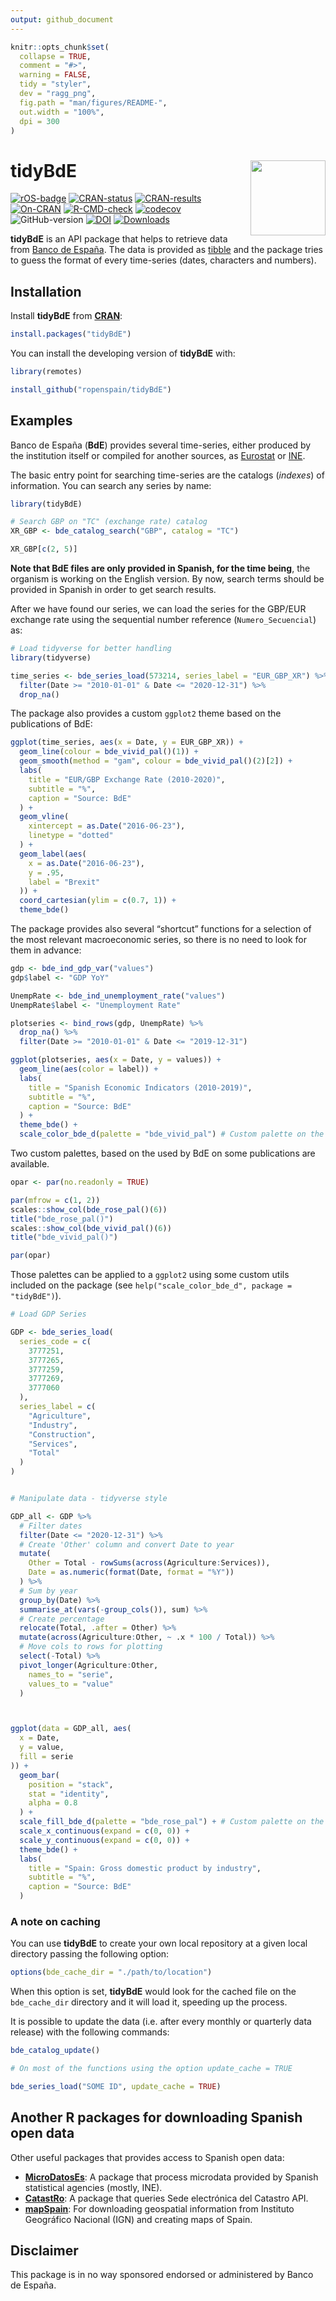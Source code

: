 ```yaml
---
output: github_document
---
```


<!-- README.md is generated from README.Rmd. Please edit that file -->

```r
knitr::opts_chunk$set(
  collapse = TRUE,
  comment = "#>",
  warning = FALSE,
  tidy = "styler",
  dev = "ragg_png",
  fig.path = "man/figures/README-",
  out.width = "100%",
  dpi = 300
)
```

# tidyBdE <img src="man/figures/logo.png" align="right" width="120"/>

<!-- badges: start -->

[![rOS-badge](https://ropenspain.github.io/rostemplate/reference/figures/ropenspain-badge.svg)](https://ropenspain.es/)
[![CRAN-status](https://www.r-pkg.org/badges/version/tidyBdE)](https://CRAN.R-project.org/package=tidyBdE)
[![CRAN-results](https://cranchecks.info/badges/worst/tidyBdE)](https://cran.r-project.org/web/checks/check_results_tidyBdE.html)
[![On-CRAN](https://www.r-pkg.org/badges/ago/tidyBdE)](https://cran.r-project.org/web/checks/check_results_tidyBdE.html)
[![R-CMD-check](https://github.com/rOpenSpain/tidyBdE/actions/workflows/check-full.yaml/badge.svg)](https://github.com/rOpenSpain/tidyBdE/actions/workflows/check-full.yaml)
[![codecov](https://codecov.io/gh/ropenspain/tidyBdE/branch/main/graph/badge.svg)](https://codecov.io/gh/ropenspain/tidyBdE)
![GitHub-version](https://img.shields.io/github/r-package/v/ropenspain/tidyBdE?label=dev)
[![DOI](https://img.shields.io/badge/DOI-10.5281/zenodo.4673496-blue)](https://doi.org/10.5281/zenodo.4673496)
[![Downloads](http://cranlogs.r-pkg.org/badges/grand-total/tidyBdE?color=blue)](https://cran.r-project.org/package=tidyBdE)

<!-- badges: end -->

**tidyBdE** is an API package that helps to retrieve data from [Banco de
España](https://www.bde.es/webbde/en/estadis/infoest/descarga_series_temporales.html).
The data is provided as [tibble](https://tibble.tidyverse.org/) and the package
tries to guess the format of every time-series (dates, characters and numbers).

## Installation

Install **tidyBdE** from [**CRAN**](https://CRAN.R-project.org/package=tidyBdE):

``` r
install.packages("tidyBdE")
```

You can install the developing version of **tidyBdE** with:

``` r
library(remotes)

install_github("ropenspain/tidyBdE")
```

## Examples

Banco de España (**BdE**) provides several time-series, either produced by the
institution itself or compiled for another sources, as
[Eurostat](https://ec.europa.eu/eurostat) or [INE](https://www.ine.es/).

The basic entry point for searching time-series are the catalogs (*indexes*) of
information. You can search any series by name:

```r

library(tidyBdE)

# Search GBP on "TC" (exchange rate) catalog
XR_GBP <- bde_catalog_search("GBP", catalog = "TC")

XR_GBP[c(2, 5)]
```

**Note that BdE files are only provided in Spanish, for the time being**, the
organism is working on the English version. By now, search terms should be
provided in Spanish in order to get search results.

After we have found our series, we can load the series for the GBP/EUR exchange
rate using the sequential number reference (`Numero_Secuencial`) as:

```r

# Load tidyverse for better handling
library(tidyverse)

time_series <- bde_series_load(573214, series_label = "EUR_GBP_XR") %>%
  filter(Date >= "2010-01-01" & Date <= "2020-12-31") %>%
  drop_na()

```

The package also provides a custom `ggplot2` theme based on the publications of
BdE:

```r

ggplot(time_series, aes(x = Date, y = EUR_GBP_XR)) +
  geom_line(colour = bde_vivid_pal()(1)) +
  geom_smooth(method = "gam", colour = bde_vivid_pal()(2)[2]) +
  labs(
    title = "EUR/GBP Exchange Rate (2010-2020)",
    subtitle = "%",
    caption = "Source: BdE"
  ) +
  geom_vline(
    xintercept = as.Date("2016-06-23"),
    linetype = "dotted"
  ) +
  geom_label(aes(
    x = as.Date("2016-06-23"),
    y = .95,
    label = "Brexit"
  )) +
  coord_cartesian(ylim = c(0.7, 1)) +
  theme_bde()
```

The package provides also several "shortcut" functions for a selection of the
most relevant macroeconomic series, so there is no need to look for them in
advance:

```r

gdp <- bde_ind_gdp_var("values")
gdp$label <- "GDP YoY"

UnempRate <- bde_ind_unemployment_rate("values")
UnempRate$label <- "Unemployment Rate"

plotseries <- bind_rows(gdp, UnempRate) %>%
  drop_na() %>%
  filter(Date >= "2010-01-01" & Date <= "2019-12-31")

ggplot(plotseries, aes(x = Date, y = values)) +
  geom_line(aes(color = label)) +
  labs(
    title = "Spanish Economic Indicators (2010-2019)",
    subtitle = "%",
    caption = "Source: BdE"
  ) +
  theme_bde() +
  scale_color_bde_d(palette = "bde_vivid_pal") # Custom palette on the package
```

Two custom palettes, based on the used by BdE on some publications are
available.

```r

opar <- par(no.readonly = TRUE)

par(mfrow = c(1, 2))
scales::show_col(bde_rose_pal()(6))
title("bde_rose_pal()")
scales::show_col(bde_vivid_pal()(6))
title("bde_vivid_pal()")

par(opar)

```

Those palettes can be applied to a `ggplot2` using some custom utils included on
the package (see `help("scale_color_bde_d", package = "tidyBdE")`).

```r
# Load GDP Series

GDP <- bde_series_load(
  series_code = c(
    3777251,
    3777265,
    3777259,
    3777269,
    3777060
  ),
  series_label = c(
    "Agriculture",
    "Industry",
    "Construction",
    "Services",
    "Total"
  )
)


# Manipulate data - tidyverse style

GDP_all <- GDP %>%
  # Filter dates
  filter(Date <= "2020-12-31") %>%
  # Create 'Other' column and convert Date to year
  mutate(
    Other = Total - rowSums(across(Agriculture:Services)),
    Date = as.numeric(format(Date, format = "%Y"))
  ) %>%
  # Sum by year
  group_by(Date) %>%
  summarise_at(vars(-group_cols()), sum) %>%
  # Create percentage
  relocate(Total, .after = Other) %>%
  mutate(across(Agriculture:Other, ~ .x * 100 / Total)) %>%
  # Move cols to rows for plotting
  select(-Total) %>%
  pivot_longer(Agriculture:Other,
    names_to = "serie",
    values_to = "value"
  )



ggplot(data = GDP_all, aes(
  x = Date,
  y = value,
  fill = serie
)) +
  geom_bar(
    position = "stack",
    stat = "identity",
    alpha = 0.8
  ) +
  scale_fill_bde_d(palette = "bde_rose_pal") + # Custom palette on the package
  scale_x_continuous(expand = c(0, 0)) +
  scale_y_continuous(expand = c(0, 0)) +
  theme_bde() +
  labs(
    title = "Spain: Gross domestic product by industry",
    subtitle = "%",
    caption = "Source: BdE"
  )
```

### A note on caching

You can use **tidyBdE** to create your own local repository at a given local
directory passing the following option:

``` r
options(bde_cache_dir = "./path/to/location")
```

When this option is set, **tidyBdE** would look for the cached file on the
`bde_cache_dir` directory and it will load it, speeding up the process.

It is possible to update the data (i.e. after every monthly or quarterly data
release) with the following commands:

``` r
bde_catalog_update()

# On most of the functions using the option update_cache = TRUE

bde_series_load("SOME ID", update_cache = TRUE)
```

## Another R packages for downloading Spanish open data

Other useful packages that provides access to Spanish open data:

-   [**MicroDatosEs**](https://github.com/rOpenSpain/MicroDatosEs): A package
    that process microdata provided by Spanish statistical agencies (mostly,
    INE).
-   [**CatastRo**](https://github.com/rOpenSpain/CatastRo): A package that
    queries Sede electrónica del Catastro API.
-   [**mapSpain**](https://ropenspain.github.io/mapSpain/): For downloading
    geospatial information from Instituto Geográfico Nacional (IGN) and creating
    maps of Spain.

## Disclaimer

This package is in no way sponsored endorsed or administered by Banco de España.
